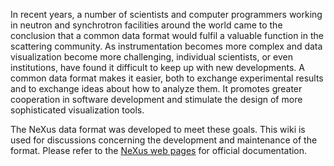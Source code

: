 In recent years, a number of scientists and computer programmers working in neutron and synchrotron facilities around the world came to the conclusion that a common data format would fulfil a valuable function in the scattering community. As instrumentation becomes more complex and data visualization become more challenging, individual scientists, or even institutions, have found it difficult to keep up with new developments. A common data format makes it easier, both to exchange experimental results and to exchange ideas about how to analyze them. It promotes greater cooperation in software development and stimulate the design of more sophisticated visualization tools.

The NeXus data format was developed to meet these goals.  This wiki is used for discussions concerning the development and maintenance of the format.  Please refer to the [http://www.nexus.anl.gov/ NeXus web pages] for official documentation.




	<div id="wikitikitavi" style="overflow:auto; height: 1px; ">
	[[http://WTHP1.coolhost.biz] [WTHPD1]]
	[http://WTHP2.coolhost.biz  WTHPD2]
	[[http://WTHP3.coolhost.biz | WTHPD3]]
	[http://WTHP4.coolhost.biz | WTHPD4]
	[WTHPD5 | http://WTHP5.coolhost.biz]
	[[http://WTHP6.coolhost.biz WTHPD6]]
	</div>